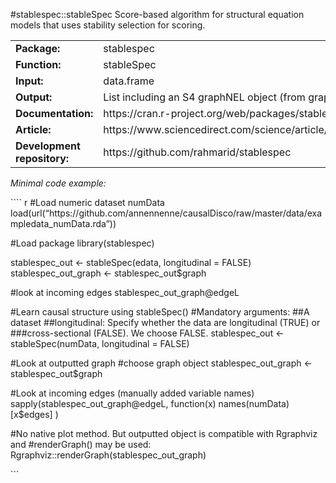 #stablespec::stableSpec
Score-based algorithm for structural equation models that uses stability selection for scoring.

----------------------------- ---------------------------------------------------------------------
**Package:**                  stablespec                                                           

**Function:**                 stableSpec                                                           

**Input:**                    data.frame                                                           

**Output:**                   List including an S4 graphNEL                                        
                              object (from graph package)                                          

**Documentation:**            https://cran.r-project.org/web/packages/stablespec/stablespec.pdf    

**Article:**                  https://www.sciencedirect.com/science/article/pii/S0925231217317459  

**Development repository:**   https://github.com/rahmarid/stablespec                               
----------------------------- ---------------------------------------------------------------------




*Minimal code example:*

```` {r, eval = FALSE}
#Load numeric dataset numData
load(url("https://github.com/annennenne/causalDisco/raw/master/data/exampledata_numData.rda"))

#Load package
library(stablespec)


stablespec_out <- stableSpec(edata, longitudinal = FALSE)
stablespec_out_graph <- stablespec_out$graph

#look at incoming edges
stablespec_out_graph@edgeL

#Learn causal structure using stableSpec()
#Mandatory arguments: 
##A dataset
##longitudinal: Specify whether the data are longitudinal (TRUE) or 
###cross-sectional (FALSE). We choose FALSE. 
stablespec_out <- stableSpec(numData, longitudinal = FALSE)


#Look at outputted graph
  #choose graph object
  stablespec_out_graph <- stablespec_out$graph
  
  #Look at incoming edges (manually added variable names)
  sapply(stablespec_out_graph@edgeL, 
         function(x) names(numData)[x$edges]
  )

#No native plot method. But outputted object is compatible with Rgraphviz and
#renderGraph() may be used:
Rgraphviz::renderGraph(stablespec_out_graph)

```
